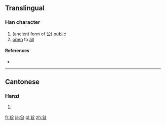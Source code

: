 ==Translingual==

===Han character===
{{Han char|rn=12|rad=八|as=05|sn=7|four=|canj=CHA|ids=⿱八白}}

# (ancient form of [[公]]) [[public]]
# [[open]] to [[all]]

====References====
* {{Han ref|kx=0127.170|hdz=10244.060|uh=34B6|ud=13494}}

----

==Cantonese==

===Hanzi===
{{yue-hanzi|jyut=[[gung1]]|y=gung1}}

# {{defn|lang=yue|sort=八05}}

[[fr:㒶]]
[[ja:㒶]]
[[pl:㒶]]
[[zh:㒶]]